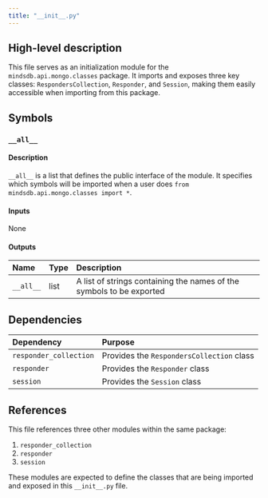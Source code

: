 ```yaml
---
title: "__init__.py"
---
```


## High-level description
This file serves as an initialization module for the `mindsdb.api.mongo.classes` package. It imports and exposes three key classes: `RespondersCollection`, `Responder`, and `Session`, making them easily accessible when importing from this package.

## Symbols

### `__all__`
#### Description
`__all__` is a list that defines the public interface of the module. It specifies which symbols will be imported when a user does `from mindsdb.api.mongo.classes import *`.

#### Inputs
None

#### Outputs
| Name | Type | Description |
|:-----|:-----|:------------|
| `__all__` | list | A list of strings containing the names of the symbols to be exported |

## Dependencies
| Dependency | Purpose |
|:-----------|:--------|
| `responder_collection` | Provides the `RespondersCollection` class |
| `responder` | Provides the `Responder` class |
| `session` | Provides the `Session` class |

## References
This file references three other modules within the same package:
1. `responder_collection`
2. `responder`
3. `session`

These modules are expected to define the classes that are being imported and exposed in this `__init__.py` file.